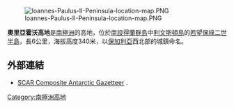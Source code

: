{{no footnotes|time=2013-10-29T05:31:27+00:00}}
[[Image:Ioannes-Paulus-II-Peninsula-location-map.PNG|thumb]]

'''奧里亞霍沃高地'''是[[南極洲|南極洲]]的高地，位於[[南設得蘭群島|南設得蘭群島]]中[[利文斯頓島|利文斯頓島]]的[[若望保祿二世半島|若望保祿二世半島]]，長6公里，海拔高度340米，以[[保加利亞|保加利亞]]西北部的城鎮命名。

==外部連結==
*[http://data.aad.gov.au/aadc/gaz/scar/ SCAR Composite Antarctic Gazetteer] {{WebCite|url=https://www.webcitation.org/5ug2CfC7m?url=http://data.aad.gov.au/aadc/gaz/scar/ |date=20101202140255 |dateformat=iso }}.

{{Antarctica-geo-stub}}
[[Category:南極洲高地|Category:南極洲高地]]
